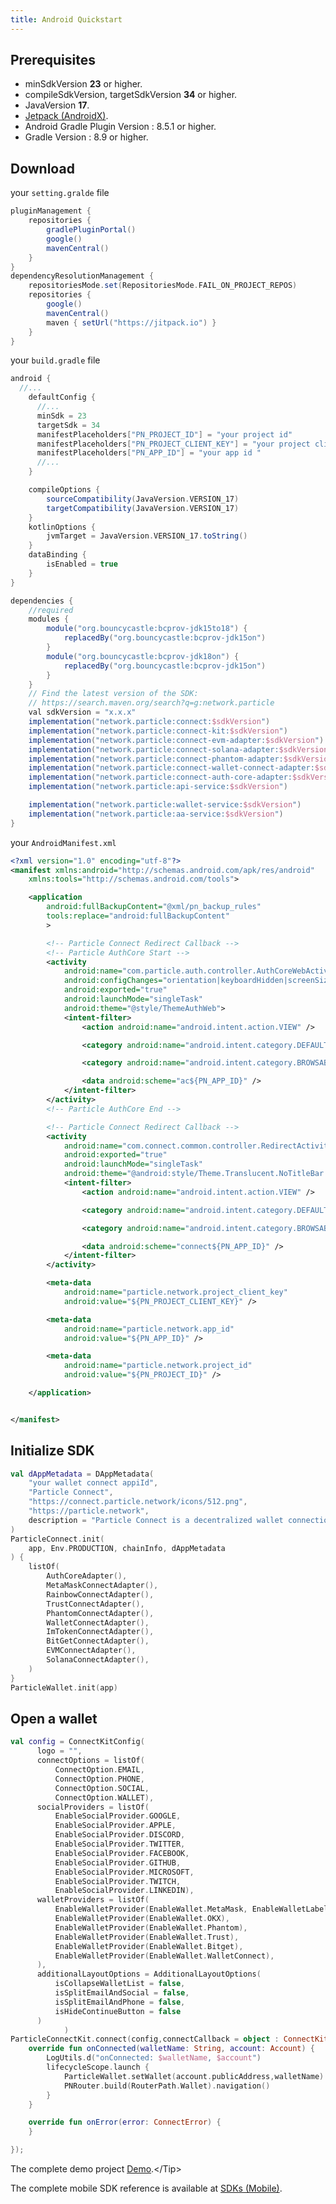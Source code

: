 ```yaml
---
title: Android Quickstart
---
```


## Prerequisites

- minSdkVersion **23** or higher.
- compileSdkVersion, targetSdkVersion **34** or higher.
- JavaVersion **17**.
- [Jetpack (AndroidX)](https://developer.android.com/jetpack/androidx/migrate?authuser=0).
- Android Gradle Plugin Version : 8.5.1 or higher.
- Gradle Version : 8.9 or higher.

## Download

your `setting.gralde` file

```gradle
pluginManagement {
    repositories {
        gradlePluginPortal()
        google()
        mavenCentral()
    }
}
dependencyResolutionManagement {
    repositoriesMode.set(RepositoriesMode.FAIL_ON_PROJECT_REPOS)
    repositories {
        google()
        mavenCentral()
        maven { setUrl("https://jitpack.io") }
    }
}
```

your `build.gradle` file

```gradle
android {
  //...
    defaultConfig {
      //...
      minSdk = 23
      targetSdk = 34
      manifestPlaceholders["PN_PROJECT_ID"] = "your project id"
      manifestPlaceholders["PN_PROJECT_CLIENT_KEY"] = "your project client id"
      manifestPlaceholders["PN_APP_ID"] = "your app id "
      //...
    }

    compileOptions {
        sourceCompatibility(JavaVersion.VERSION_17)
        targetCompatibility(JavaVersion.VERSION_17)
    }
    kotlinOptions {
        jvmTarget = JavaVersion.VERSION_17.toString()
    }
    dataBinding {
        isEnabled = true
    }
}

dependencies {
    //required
    modules {
        module("org.bouncycastle:bcprov-jdk15to18") {
            replacedBy("org.bouncycastle:bcprov-jdk15on")
        }
        module("org.bouncycastle:bcprov-jdk18on") {
            replacedBy("org.bouncycastle:bcprov-jdk15on")
        }
    }
    // Find the latest version of the SDK:
    // https://search.maven.org/search?q=g:network.particle
    val sdkVersion = "x.x.x"
    implementation("network.particle:connect:$sdkVersion")
    implementation("network.particle:connect-kit:$sdkVersion")
    implementation("network.particle:connect-evm-adapter:$sdkVersion")
    implementation("network.particle:connect-solana-adapter:$sdkVersion")
    implementation("network.particle:connect-phantom-adapter:$sdkVersion")
    implementation("network.particle:connect-wallet-connect-adapter:$sdkVersion")
    implementation("network.particle:connect-auth-core-adapter:$sdkVersion")
    implementation("network.particle:api-service:$sdkVersion")

    implementation("network.particle:wallet-service:$sdkVersion")
    implementation("network.particle:aa-service:$sdkVersion")
}
```

your `AndroidManifest.xml`

```xml
<?xml version="1.0" encoding="utf-8"?>
<manifest xmlns:android="http://schemas.android.com/apk/res/android"
    xmlns:tools="http://schemas.android.com/tools">

    <application
        android:fullBackupContent="@xml/pn_backup_rules"
        tools:replace="android:fullBackupContent"
        >

        <!-- Particle Connect Redirect Callback -->
        <!-- Particle AuthCore Start -->
        <activity
            android:name="com.particle.auth.controller.AuthCoreWebActivity"
            android:configChanges="orientation|keyboardHidden|screenSize"
            android:exported="true"
            android:launchMode="singleTask"
            android:theme="@style/ThemeAuthWeb">
            <intent-filter>
                <action android:name="android.intent.action.VIEW" />

                <category android:name="android.intent.category.DEFAULT" />

                <category android:name="android.intent.category.BROWSABLE" />

                <data android:scheme="ac${PN_APP_ID}" />
            </intent-filter>
        </activity>
        <!-- Particle AuthCore End -->

        <!-- Particle Connect Redirect Callback -->
        <activity
            android:name="com.connect.common.controller.RedirectActivity"
            android:exported="true"
            android:launchMode="singleTask"
            android:theme="@android:style/Theme.Translucent.NoTitleBar.Fullscreen">
            <intent-filter>
                <action android:name="android.intent.action.VIEW" />

                <category android:name="android.intent.category.DEFAULT" />

                <category android:name="android.intent.category.BROWSABLE" />

                <data android:scheme="connect${PN_APP_ID}" />
            </intent-filter>
        </activity>

        <meta-data
            android:name="particle.network.project_client_key"
            android:value="${PN_PROJECT_CLIENT_KEY}" />

        <meta-data
            android:name="particle.network.app_id"
            android:value="${PN_APP_ID}" />

        <meta-data
            android:name="particle.network.project_id"
            android:value="${PN_PROJECT_ID}" />

    </application>


</manifest>
```

## Initialize SDK

```kotlin
val dAppMetadata = DAppMetadata(
    "your wallet connect appiId",
    "Particle Connect",
    "https://connect.particle.network/icons/512.png",
    "https://particle.network",
    description = "Particle Connect is a decentralized wallet connection protocol that makes it easy for users to connect their wallets to your DApp.",
)
ParticleConnect.init(
    app, Env.PRODUCTION, chainInfo, dAppMetadata
) {
    listOf(
        AuthCoreAdapter(),
        MetaMaskConnectAdapter(),
        RainbowConnectAdapter(),
        TrustConnectAdapter(),
        PhantomConnectAdapter(),
        WalletConnectAdapter(),
        ImTokenConnectAdapter(),
        BitGetConnectAdapter(),
        EVMConnectAdapter(),
        SolanaConnectAdapter(),
    )
}
ParticleWallet.init(app)
```

## Open a wallet

```kotlin
val config = ConnectKitConfig(
      logo = "",
      connectOptions = listOf(
          ConnectOption.EMAIL,
          ConnectOption.PHONE,
          ConnectOption.SOCIAL,
          ConnectOption.WALLET),
      socialProviders = listOf(
          EnableSocialProvider.GOOGLE,
          EnableSocialProvider.APPLE,
          EnableSocialProvider.DISCORD,
          EnableSocialProvider.TWITTER,
          EnableSocialProvider.FACEBOOK,
          EnableSocialProvider.GITHUB,
          EnableSocialProvider.MICROSOFT,
          EnableSocialProvider.TWITCH,
          EnableSocialProvider.LINKEDIN),
      walletProviders = listOf(
          EnableWalletProvider(EnableWallet.MetaMask, EnableWalletLabel.RECOMMENDED),
          EnableWalletProvider(EnableWallet.OKX),
          EnableWalletProvider(EnableWallet.Phantom),
          EnableWalletProvider(EnableWallet.Trust),
          EnableWalletProvider(EnableWallet.Bitget),
          EnableWalletProvider(EnableWallet.WalletConnect),
      ),
      additionalLayoutOptions = AdditionalLayoutOptions(
          isCollapseWalletList = false,
          isSplitEmailAndSocial = false,
          isSplitEmailAndPhone = false,
          isHideContinueButton = false
      )
            )
ParticleConnectKit.connect(config,connectCallback = object : ConnectKitCallback {
    override fun onConnected(walletName: String, account: Account) {
        LogUtils.d("onConnected: $walletName, $account")
        lifecycleScope.launch {
            ParticleWallet.setWallet(account.publicAddress,walletName)
            PNRouter.build(RouterPath.Wallet).navigation()
        }
    }

    override fun onError(error: ConnectError) {
    }

});
```

<Tip>The complete demo project [Demo]("https://github.com/Particle-Network/particle-android").</Tip>

<Tip>The complete mobile SDK reference is available at [SDKs (Mobile)](/api-reference/auth/mobile-sdks/android).</Tip>
